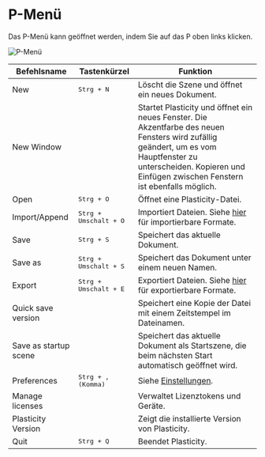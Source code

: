 # P-Menü

Das P-Menü kann geöffnet werden, indem Sie auf das P oben links klicken.

![P-Menü](/img/file-menu.png)

| Befehlsname          | Tastenkürzel                    | Funktion                                                                                                                                                                                         |
| --------------------- | ------------------------------- | ------------------------------------------------------------------------------------------------------------------------------------------------------------------------------------------------ |
| New                   | <kbd>Strg + N</kbd>             | Löscht die Szene und öffnet ein neues Dokument.                                                                                                                                                   |
| New Window            |                                 | Startet Plasticity und öffnet ein neues Fenster. Die Akzentfarbe des neuen Fensters wird zufällig geändert, um es vom Hauptfenster zu unterscheiden. Kopieren und Einfügen zwischen Fenstern ist ebenfalls möglich. |
| Open                  | <kbd>Strg + O</kbd>             | Öffnet eine Plasticity-Datei.                                                                                                                                                                     |
| Import/Append         | <kbd>Strg + Umschalt + O</kbd>  | Importiert Dateien. Siehe [hier](import-export#file-import) für importierbare Formate.                                                                                                          |
| Save                  | <kbd>Strg + S</kbd>             | Speichert das aktuelle Dokument.                                                                                                                                                                  |
| Save as               | <kbd>Strg + Umschalt + S</kbd>  | Speichert das Dokument unter einem neuen Namen.                                                                                                                                                   |
| Export                | <kbd>Strg + Umschalt + E</kbd>  | Exportiert Dateien. Siehe [hier](import-export#file-export) für exportierbare Formate.                                                                                                          |
| Quick save version    |                                 | Speichert eine Kopie der Datei mit einem Zeitstempel im Dateinamen.                                                                                                                               |
| Save as startup scene |                             | Speichert das aktuelle Dokument als Startszene, die beim nächsten Start automatisch geöffnet wird.                                                                                                |
| Preferences           | <kbd>Strg + , (Komma)</kbd>     | Siehe [Einstellungen](preferences).                                                                                                                                                             |
| Manage licenses       |                                 | Verwaltet Lizenztokens und Geräte.                                                                                                                                                                |
| Plasticity Version    |                                 | Zeigt die installierte Version von Plasticity.                                                                                                                                                     |
| Quit                  | <kbd>Strg + Q</kbd>             | Beendet Plasticity.                                                                                                                                                                               |
